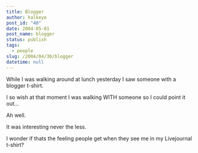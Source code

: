 ```yaml
---
title: Blogger
author: halkeye
post_id: "40"
date: 2004-05-01
post_name: blogger
status: publish
tags:
  - people
slug: /2004/04/30/blogger
datetime: null
---
```


While I was walking around at lunch yesterday I saw someone with a blogger t-shirt.

I so wish at that moment I was walking WITH someone so I could point it out...

Ah well.

It was interesting never the less.

I wonder if thats the feeling people get when they see me in my Livejournal t-shirt?